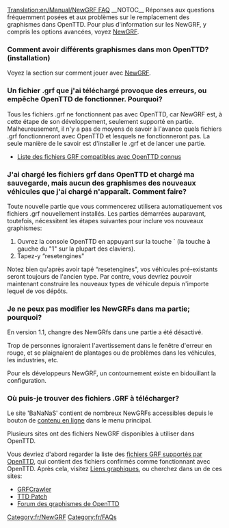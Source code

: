 [[Translation:en/Manual/NewGRF FAQ]]
{{fr/MenuFAQ}}
{{fr/Disponibilité|0.4}}
__NOTOC__
Réponses aux questions fréquemment posées et aux problèmes sur le remplacement des graphismes dans OpenTTD. Pour plus d'information sur les NewGRF, y compris les options avancées, voyez [[fr/Manual/NewGRF|NewGRF]].

===Comment avoir différents graphismes dans mon OpenTTD? (installation)===
Voyez la section sur comment jouer avec [[fr/Manual/NewGRF|NewGRF]].

===Un fichier .grf que j'ai téléchargé provoque des erreurs, ou empêche OpenTTD de fonctionner. Pourquoi?===

Tous les fichiers .grf ne fonctionnent pas avec OpenTTD, car NewGRF est, à cette étape de son développement, seulement supporté en partie. Malheureusement, il n'y a pas de moyens de savoir à l'avance quels fichiers .grf fonctionneront avec OpenTTD et lesquels ne fonctionneront pas. La seule manière de le savoir est d'installer le .grf et de lancer une partie.

* [[fr/Community/Liste NewGRF|Liste des fichiers GRF compatibles avec OpenTTD connus]]

===J'ai chargé les fichiers grf dans OpenTTD et chargé ma sauvegarde, mais aucun des graphismes des nouveaux véhicules que j'ai chargé n'apparaît. Comment faire?===

Toute nouvelle partie que vous commencerez utilisera automatiquement vos fichiers .grf nouvellement installés. Les parties démarrées auparavant, toutefois, nécessitent les étapes suivantes pour inclure vos nouveaux graphismes:

# Ouvrez la console OpenTTD en appuyant sur la touche ` (la touche à gauche du "1" sur la plupart des claviers).
# Tapez-y “resetengines"

Notez bien qu'après avoir tapé “resetengines", vos véhicules pré-existants seront toujours de l'ancien type. Par contre, vous devriez pouvoir maintenant construire les nouveaux types de véhicule depuis n'importe lequel de vos dépôts.

===Je ne peux pas modifier les NewGRFs dans ma partie; pourquoi?===
En version 1.1, changre des NewGRfs dans une partie a été désactivé.

Trop de personnes ignoraient l'avertissement dans le fenêtre d'erreur en rouge, et se plaignaient de plantages ou de problèmes dans les véhicules, les industries, etc.

Pour els développeurs NewGRF, un contournement existe en bidouillant la configuration.


===Où puis-je trouver des fichiers .GRF à télécharger?===

Le site 'BaNaNaS' contient de nombreux NewGRFs accessibles depuis le bouton de [[fr/Manual/Contenu En-ligne|contenu en ligne]] dans le menu principal.

Plusieurs sites ont des fichiers NewGRF disponibles à utiliser dans OpenTTD.

Vous devriez d'abord regarder la liste des [[fr/Community/Liste NewGRF|fichiers GRF supportés par OpenTTD]], qui contient des fichiers confirmés comme fonctionnant avec OpenTTD. Après cela, visitez [[fr/Archive/Other/Lien#Liens graphiques|Liens graphiques]], ou cherchez dans un de ces sites:

* [http://grfcrawler.tt-forums.net/ GRFCrawler]
* [http://www.ttdpatch.net/newgrf.html TTD Patch]
* [http://www.tt-forums.net/viewforum.php?f=36 Forum des graphismes de OpenTTD]

{{fr/Navbox NewGRF}}

[[Category:fr/NewGRF]]
[[Category:fr/FAQs]]